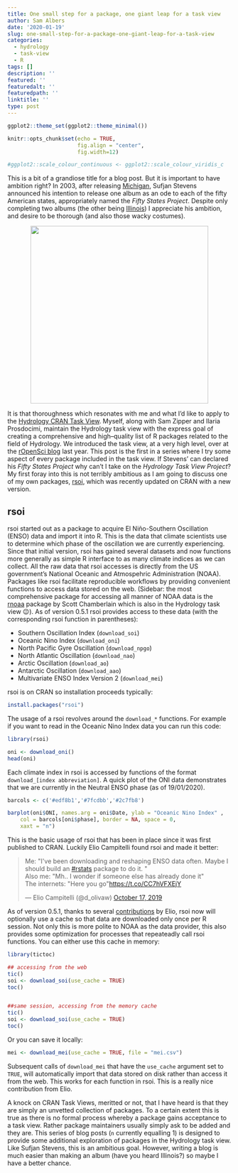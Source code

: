 ```yaml
---
title: One small step for a package, one giant leap for a task view
author: Sam Albers
date: '2020-01-19'
slug: one-small-step-for-a-package-one-giant-leap-for-a-task-view
categories:
  - hydrology
  - task-view
  - R
tags: []
description: ''
featured: ''
featuredalt: ''
featuredpath: ''
linktitle: ''
type: post
---
```



```r

ggplot2::theme_set(ggplot2::theme_minimal())

knitr::opts_chunk$set(echo = TRUE,
                      fig.align = "center",
                      fig.width=12)

#ggplot2::scale_colour_continuous <- ggplot2::scale_colour_viridis_c
```

This is a bit of a grandiose title for a blog post. But it is important to have ambition right? In 2003, after releasing [Michigan](https://pitchfork.com/reviews/albums/7510-greetings-from-michigan-the-great-lakes-state/), Sufjan Stevens announced his intention to release one album as an ode to each of the fifty American states, appropriately named the _Fifty States Project_. Despite only completing two albums (the other being [Illinois](https://pitchfork.com/reviews/albums/7514-illinois/)) I appreciate his ambition, and desire to be thorough (and also those wacky costumes). 

<center><img src="https://media.giphy.com/media/3o72EWCB8SHcAdEFEs/giphy.gif" width=400px/></center>

It is that thoroughness which resonates with me and what I'd like to apply to the [Hydrology CRAN Task View](https://CRAN.R-project.org/view=Hydrology). Myself, along with Sam Zipper and Ilaria Prosdocimi, maintain the Hydrology task view with the express goal of creating a comprehensive and high--quality list of R packages related to the field of Hydrology. We introduced the task view, at a very high level, over at the [rOpenSci blog](https://ropensci.org/blog/2019/04/02/hydrology-task-view/) last year. This post is the first in a series where I try some aspect of every package included in the task view. If Stevens' can declared his _Fifty States Project_ why can't I take on the _Hydrology Task View Project_? My first foray into this is not terribly ambitious as I am going to discuss one of my own packages, [rsoi](https://CRAN.R-project.org/package=rsoi ), which was recently updated on CRAN with a new version.

## rsoi

rsoi started out as a package to acquire El Niño-Southern Oscillation (ENSO) data and import it into R. This is the data that climate scientists use to determine which phase of the oscillation we are currently experiencing. Since that initial version, rsoi has gained several datasets and now functions more generally as simple R interface to as many climate indices as we can collect. All the raw data that rsoi accesses is directly from the US government's National Oceanic and Atmospehric Administration (NOAA). Packages like rsoi facilitate reproducible workflows by providing convenient functions to access data stored on the web. (Sidebar: the most comprehensive package for accessing all manner of NOAA data is the [rnoaa](https://docs.ropensci.org/rnoaa/) package by Scott Chamberlain which is also in the Hydrology task view 😉). As of version 0.5.1 rsoi provides access to these data (with the corresponding rsoi function in parentheses):

  - Southern Oscillation Index (`download_soi`)
  - Oceanic Nino Index (`download_oni`)
  - North Pacific Gyre Oscillation (`download_npgo`)
  - North Atlantic Oscillation (`download_nao`)
  - Arctic Oscillation (`download_ao`)
  - Antarctic Oscillation (`download_aao`)
  - Multivariate ENSO Index Version 2 (`download_mei`)
  
rsoi is on CRAN so installation proceeds typically:

```r
install.packages("rsoi")
```

The usage of a rsoi revolves around the `download_*` functions. For example if you want to read in the Oceanic Nino Index data you can run this code:

```r
library(rsoi)

oni <- download_oni()
head(oni)
```

Each climate index in rsoi is accessed by functions of the format `download_[index abbreviation]`. A quick plot of the ONI data demonstrates that we are currently in the Neutral ENSO phase (as of 19/01/2020).

```r
barcols <- c('#edf8b1','#7fcdbb','#2c7fb8')

barplot(oni$ONI, names.arg = oni$Date, ylab = "Oceanic Nino Index" , 
    col = barcols[oni$phase], border = NA, space = 0,
    xaxt = "n")
```

This is the basic usage of rsoi that has been in place since it was first published to CRAN. Luckily Elio Campitelli found rsoi and made it better:

<blockquote class="twitter-tweet"><p lang="en" dir="ltr">Me: &quot;I&#39;ve been downloading and reshaping ENSO data often. Maybe I should build an <a href="https://twitter.com/hashtag/rstats?src=hash&amp;ref_src=twsrc%5Etfw">#rstats</a> package to do it. &quot;<br>Also me: &quot;Mh.. I wonder if someone else has already done it&quot;<br>The internets: &quot;Here you go&quot;<a href="https://t.co/CC7hVFXEjY">https://t.co/CC7hVFXEjY</a></p>&mdash; Elio Campitelli (@d_olivaw) <a href="https://twitter.com/d_olivaw/status/1184840158623027205?ref_src=twsrc%5Etfw">October 17, 2019</a></blockquote> <script async src="https://platform.twitter.com/widgets.js" charset="utf-8"></script>

As of version 0.5.1, thanks to several [contributions](https://github.com/boshek/rsoi/pull/22) by Elio, rsoi now will optionally use a cache so that data are downloaded only once per R session. Not only this is more polite to NOAA as the data provider, this also provides some optimization for processes that repeateadly call rsoi functions. You can either use this cache in memory:

```r
library(tictoc)

## accessing from the web
tic()
soi <- download_soi(use_cache = TRUE)
toc()


##same session, accessing from the memory cache
tic()
soi <- download_soi(use_cache = TRUE)
toc()
```

Or you can save it locally:

```r
mei <- download_mei(use_cache = TRUE, file = "mei.csv")
```

Subsequent calls of `download_mei` that have the `use_cache` argument set to `TRUE`, will automatically import that data stored on disk rather than access it from the web. This works for each function in rsoi. This is a really nice contribution from Elio.

A knock on CRAN Task Views, meritted or not, that I have heard is that they are simply an unvetted collection of packages. To a certain extent this is true as there is no formal process whereby a package gains acceptance to a task view. Rather package maintainers usually simply ask to be added and they are. This series of blog posts (`n` currently equalling 1) is designed to provide some additional exploration of packages in the Hydrology task view. Like Sufjan Stevens, this is an ambitious goal. However, writing a blog is much easier than making an album (have you heard Illinois?) so maybe I have a better chance. 